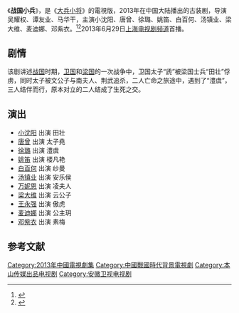 {{电视节目信息框
| 名称     = 战国小兵
| 别名     = 大兵小将
| 英文名称 = <!-- ''{{lang|en| }}''  -->
| 图片     = 
| 图说     = 
| 分类     = 古装剧
| 原创者   = 
| 导演     = 吴耀权<br>谭友业<br>马华干
| 监制     = 
| 出品人   = 
| 编剧     = 吴耀权<br>沈诗棋
| 制作人   = 兰晓光
| 摄影     = 
| 演出     = 小沈阳<br>唐曾<br>徐璐<br>姚笛<br>白百何<br>汤镇业<br>梁大维<br>麦迪娜<br>邓紫衣
| 配音     =
| 旁白     = 
| 主题曲   = 姜武《油菜花》
| 片尾曲   = 
| 插曲     = 
| 地区     = {{CHNML}}
| 语言     = 普通话
| 集数     = 32集
| 每集长   = 45分钟
| 制作公司 = [[趙本山|本山传媒]]<br>[[安徽卫视|安徽卫视]]<br>[[唐德影视|唐德影视]]<br>北京康乾光澍影视投资有限公司
| 首播地区 = {{CHNML}}
| 电视网   = [[上海电视台|上海电视剧频道]]
| 开始     = 2013年6月29日
| 结束     = 7月9日
| 先于     = 
| 后于     = 
| 相关剧集 = 
| 官方网站 = 
}}
《'''战国小兵'''》，是《[[大兵小将|大兵小将]]》的電視版，2013年在中国大陆播出的古装剧，导演吴耀权、谭友业、马华干，主演小沈阳、唐曾、徐璐、姚笛、白百何、汤镇业、梁大维、麦迪娜、邓紫衣。<ref>{{cite web|url=http://ent.sina.com.cn/v/m/2013-07-02/02413954191.shtml|title=《战国小兵》大反派梁大维PK小沈阳(图)|date=2013-07-02|accessdate=2014-09-24|work=新浪|archive-date=2019-08-19|archive-url=https://web.archive.org/web/20190819080734/http://ent.sina.com.cn/v/m/2013-07-02/02413954191.shtml|dead-url=no}}</ref><ref>{{cite web |url=http://ent.163.com/12/0321/06/7T3NA8H700032DGD.html |title=《战国小兵》开拍 小沈阳挑战成龙版“大兵” |date=2012-03-21 |accessdate=2014-09-24|work=网易 |archive-url=https://web.archive.org/web/20141006115935/http://ent.163.com/12/0321/06/7T3NA8H700032DGD.html |archive-date=2014-10-06 |dead-url=yes }}</ref>2013年6月29日[[上海电视台|上海电视剧频道]]首播。

==剧情==
该剧讲述[[战国|战国]]时期，[[卫国|卫国]]和[[梁国|梁国]]的一次战争中，卫国太子“虒”被梁国士兵“田壮”俘虏，同时太子被文公子与南夫人、荆武追杀，二人亡命之旅途中，遇到了“澧虞”，三人结伴而行，原本对立的二人结成了生死之交。

== 演出 ==
*[[小沈阳|小沈阳]] 出演 田壮
*[[唐曾|唐曾]] 出演 太子堯
*[[徐璐|徐璐]] 出演 澧虞
*[[姚笛|姚笛]] 出演 楼凡艳
*[[白百何|白百何]] 出演 纱曼
*[[汤镇业|汤镇业]] 出演 安乐侯
*[[万妮恩|万妮恩]] 出演 凌夫人
*[[梁大维|梁大维]] 出演 云公子
*[[王永强|王永强]] 出演 傲虎
*[[麦迪娜|麦迪娜]] 出演 公主玥
*[[邓紫衣|邓紫衣]] 出演 素梅

==参考文献==
{{reflist}}
{{2013年中國大陸古裝/民初電視劇}}
{{DEFAULTSORT:Zhan战国小兵}}
[[Category:2013年中國電視劇集|Category:2013年中國電視劇集]]
[[Category:中國戰國時代背景電視劇|Category:中國戰國時代背景電視劇]]
[[Category:本山传媒出品电视剧|Category:本山传媒出品电视剧]]
[[Category:安徽卫视电视剧|Category:安徽卫视电视剧]]